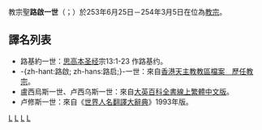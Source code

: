 {{unreferenced|time=2018-10-17T10:45:49+00:00}}
{{Expand|time=2014-09-04}}
{{NoteTA
|G1=Popes
}}
{{Infobox Christian leader
|type=Pope
| honorific-prefix = 教宗
|name=聖路啟一世<br>Sanctus Lucius PP. I
|title=[[羅馬主教|羅馬主教]]
|image=22-St.Lucius_I.jpg
|imgw=250px
|birth_name=Lucius
|term_start=253年6月25日
|term_end=254年3月5日
|predecessor=[[教宗科尔乃略|教宗高略]]
|successor=[[教宗斯德望一世|教宗德範一世]]
|birth_date=約200年
|birth_place=[[羅馬帝國|羅馬帝國]][[羅馬|羅馬]]
|death_date=254年3月5日
|death_place=羅馬帝國羅馬
}}
 
{{infobox popestyles
|papal name=Pope Lucius I
|dipstyle=教宗閣下
|offstyle=教宗閣下
|relstyle=聖父
|deathstyle=[[基督教聖人|聖人]]
}}

教宗聖'''路啟一世'''（{{lang-la|Sanctus Lucius PP. I}}；{{bd|約200年||254年|3月5日}}）於253年6月25日－254年3月5日在位為[[教宗|教宗]]。

== 譯名列表 ==

*路基約一世：[[思高译本|思高本圣经]]宗13:1-23 作路基约。
*-{zh-hant:路啟; zh-hans:路启;}-一世：來自[https://web.archive.org/web/20051023073732/http://archives.catholic.org.hk/popes/index.htm 香港天主教教區檔案　歷任教宗]。
*盧西烏斯一世、卢西乌斯一世：來自[http://tw.britannica.com/MiniSite/Folder/L00110003.html 大英百科全書線上繁體中文版]{{dead link|date=2017年12月 |bot=InternetArchiveBot |fix-attempted=yes }}。
*卢修斯一世：來自《[[世界人名翻譯大辭典|世界人名翻譯大辭典]]》1993年版。

{{教宗|[[教宗科尔乃略|教宗高略]]|[[教宗斯德望一世|教宗德範一世]]|253年6月25日－254年3月5日}}
{{popes}}

{{天主教聖人}}
{{Authority control}}
[[Category:教宗|L]]
[[Category:基督教聖人|L]]
[[Category:羅馬人|L]]
[[Category:義大利出生的教宗|L]]